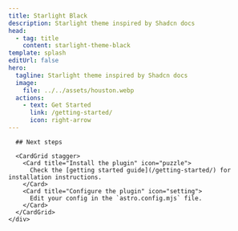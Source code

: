 ```yaml
---
title: Starlight Black
description: Starlight theme inspired by Shadcn docs
head:
  - tag: title
    content: starlight-theme-black
template: splash
editUrl: false
hero:
  tagline: Starlight theme inspired by Shadcn docs
  image:
    file: ../../assets/houston.webp
  actions:
    - text: Get Started
      link: /getting-started/
      icon: right-arrow
---
```



<div class="container-section">
  <div class="container-wrapper">
    <div class="container">

      ## Next steps

      <CardGrid stagger>
        <Card title="Install the plugin" icon="puzzle">
          Check the [getting started guide](/getting-started/) for installation instructions.
        </Card>
        <Card title="Configure the plugin" icon="setting">
          Edit your config in the `astro.config.mjs` file.
        </Card>
      </CardGrid>
    </div>
  </div>
</div>
